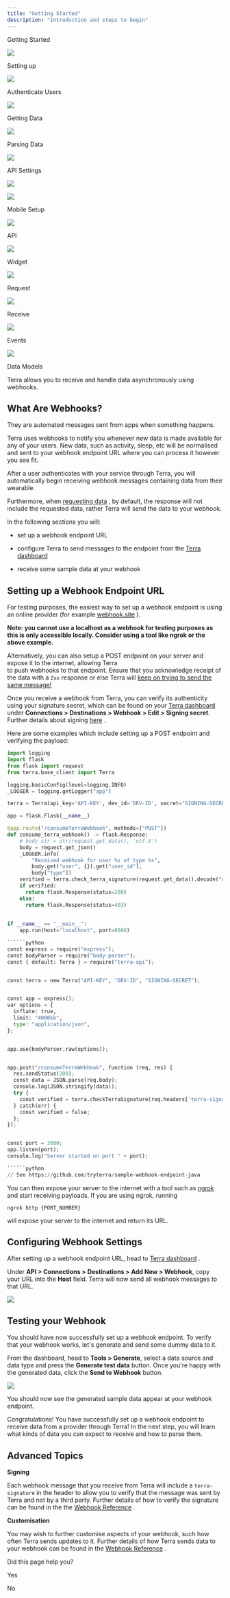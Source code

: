 ```yaml
---
title: "Getting Started"
description: "Introduction and steps to begin"
---
```

Getting Started  
  
![](https://terradocs.s3.eu-west-2.amazonaws.com/icons/getting-started.png)

Setting up  
  
![](https://terradocs.s3.eu-west-2.amazonaws.com/icons/install-on-backend.png)

Authenticate Users  
  
![](https://terradocs.s3.eu-west-2.amazonaws.com/icons/authenticate-users.png)

Getting Data  
  
![](https://terradocs.s3.eu-west-2.amazonaws.com/icons/receive-data.png)

Parsing Data  
  
![](https://terradocs.s3.eu-west-2.amazonaws.com/icons/understand-our-data.png)

API Settings  
  
![](https://terradocs.s3.eu-west-2.amazonaws.com/icons/customise-terra.png)

![](https://terradocs.s3.eu-west-2.amazonaws.com/icons/manage-integrations.png)  
  
Mobile Setup

![](https://terradocs.s3.eu-west-2.amazonaws.com/icons/api-data-models.png)  
  
API

![](https://terradocs.s3.eu-west-2.amazonaws.com/icons/widget.png)  
  
Widget

![](https://terradocs.s3.eu-west-2.amazonaws.com/icons/historical-data.png)  
  
Request

![](https://terradocs.s3.eu-west-2.amazonaws.com/icons/new-data.png)  
  
Receive

![](https://terradocs.s3.eu-west-2.amazonaws.com/icons/event-types.png)  
  
Events

![](https://terradocs.s3.eu-west-2.amazonaws.com/icons/api-data-models.png)  
  
Data Models

Terra allows you to receive and handle data asynchronously using webhooks.

## What Are Webhooks?

They are automated messages sent from apps when something happens.

Terra uses webhooks to notify you whenever new data is made available for any of your users. New data, such as activity, sleep, etc will be normalised and sent to your webhook endpoint URL where you can process it however you see fit.

After a user authenticates with your service through Terra, you will automatically begin receiving webhook messages containing data from their wearable.

Furthermore, when [requesting data](/docs/historical-data)
, by default, the response will not include the requested data, rather Terra will send the data to your webhook.

In the following sections you will:

*   set up a webhook endpoint URL
*   configure Terra to send messages to the endpoint from the [Terra dashboard](https://dashboard.tryterra.co/terraapi/customise)
    
*   receive some sample data at your webhook

## Setting up a Webhook Endpoint URL

For testing purposes, the easiest way to set up a webhook endpoint is using an online provider (for example [webhook.site](https://webhook.site)
).

**Note: you cannot use a localhost as a webhook for testing purposes as this is only accessible locally. Consider using a tool like ngrok or the above example.**

Alternatively, you can also setup a POST endpoint on your server and expose it to the internet, allowing Terra  
to push webhooks to that endpoint. Ensure that you acknowledge receipt of the data with a `2xx` response or else Terra will [keep on trying to send the same message!](/reference/webhook-settings#retries)

Once you receive a webhook from Terra, you can verify its authenticity using your signature secret, which can be found on your [Terra dashboard](https://dashboard.tryterra.co)
 under **Connections > Destinations > Webhook > Edit > Signing secret**. Further details about signing [here](/reference/signing)
.

Here are some examples which include setting up a POST endpoint and verifying the payload:

```python
import logging
import flask
from flask import request
from terra.base_client import Terra

logging.basicConfig(level=logging.INFO)
_LOGGER = logging.getLogger("app")

terra = Terra(api_key='API-KEY', dev_id='DEV-ID', secret="SIGNING-SECRET")

app = flask.Flask(__name__)

@app.route("/consumeTerraWebhook", methods=["POST"])
def consume_terra_webhook() -> flask.Response:
    # body_str = str(request.get_data(), 'utf-8')
    body = request.get_json()
    _LOGGER.info(
        "Received webhook for user %s of type %s",
        body.get("user", {}).get("user_id"),
        body["type"])
    verified = terra.check_terra_signature(request.get_data().decode("utf-8"), request.headers['terra-signature'])
    if verified:
      return flask.Response(status=200)
    else:
      return flask.Response(status=403)
    
    
if __name__ == "__main__":
    app.run(host="localhost", port=8080)

``````python
const express = require("express");
const bodyParser = require("body-parser");
const { default: Terra } = require("terra-api");


const terra = new Terra("API-KEY", "DEV-ID", "SIGNING-SECRET");


const app = express();
var options = {
  inflate: true,
  limit: "4000kb",
  type: "application/json",
};


app.use(bodyParser.raw(options));


app.post("/consumeTerraWebhook", function (req, res) {
  res.sendStatus(200);
  const data = JSON.parse(req.body);
  console.log(JSON.stringify(data));
  try {
    const verified = terra.checkTerraSignature(req.headers['terra-signature'], req.body);
  } catch(err) {
    const verified = false;
  };
});


const port = 3000;
app.listen(port);
console.log("Server started on port " + port);

``````python
// See https://github.com/tryterra/sample-webhook-endpoint-java

```

You can then expose your server to the internet with a tool such as [ngrok](https://ngrok.com/)
 and start receiving payloads. If you are using ngrok, running

`ngrok http {PORT_NUMBER}`

will expose your server to the internet and return its URL.

## Configuring Webhook Settings

After setting up a webhook endpoint URL, head to [Terra dashboard](https://dashboard.tryterra.co/terraapi/customise)
.

Under **API > Connections > Destinations > Add New > Webhook**, copy your URL into the **Host** field. Terra will now send all webhook messages to that URL.

![](https://files.readme.io/a3f1dc8-Screenshot_2023-12-05_at_10.01.02.png)

## Testing your Webhook

You should have now successfully set up a webhook endpoint. To verify that your webhook works, let's generate and send some dummy data to it.

From the dashboard, head to **Tools > Generate**, select a data source and data type and press the **Generate test data** button. Once you're happy with the generated data, click the **Send to Webhook** button.

![](https://files.readme.io/74fc189-Screenshot_2023-12-05_at_10.11.42.png)

You should now see the generated sample data appear at your webhook endpoint.

Congratulations! You have successfully set up a webhook endpoint to receive data from a provider through Terra! In the next step, you will learn what kinds of data you can expect to receive and how to parse them.

## Advanced Topics

**Signing**

Each webhook message that you receive from Terra will include a `terra-signature` in the header to allow you to verify that the message was sent by Terra and not by a third party. Further details of how to verify the signature can be found in the the [Webhook Reference](/reference/webhook-settings)
.

**Customisation**

You may wish to further customise aspects of your webhook, such how often Terra sends updates to it. Further details of how Terra sends data to your webhook can be found in the [Webhook Reference](/reference/webhook-settings)
.

Did this page help you?

Yes

No